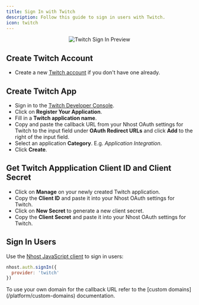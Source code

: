 ```yaml
---
title: Sign In with Twitch
description: Follow this guide to sign in users with Twitch.
icon: twitch
---
```



<p align="center">
  <img
    alt="Twitch Sign In Preview"
    src="/images/guides/auth/twitch-signin.svg"
    width={480}
    height={267}
  />
</p>

## Create Twitch Account

- Create a new [Twitch account](https://twitch.tv/) if you don't have one already.

## Create Twitch App

- Sign in to the [Twitch Developer Console](https://dev.twitch.tv/console).
- Click on **Register Your Application**.
- Fill in a **Twitch application name**.
- Copy and paste the callback URL from your Nhost OAuth settings for Twitch to the input field under **OAuth Redirect URLs** and click **Add** to the right of the input field.
- Select an application **Category**. E.g. _Application Integration_.
- Click **Create**.

## Get Twitch Appplication Client ID and Client Secret

- Click on **Manage** on your newly created Twitch application.
- Copy the **Client ID** and paste it into your Nhost OAuth settings for Twitch.
- Click on **New Secret** to generate a new client secret.
- Copy the **Client Secret** and paste it into your Nhost OAuth settings for Twitch.

## Sign In Users

Use the [Nhost JavaScript client](/reference/javascript) to sign in users:

```js
nhost.auth.signIn({
  provider: 'twitch'
})
```

<Note>
To use your own domain for the callback URL refer to the [custom domains](/platform/custom-domains) documentation.
</Note>
